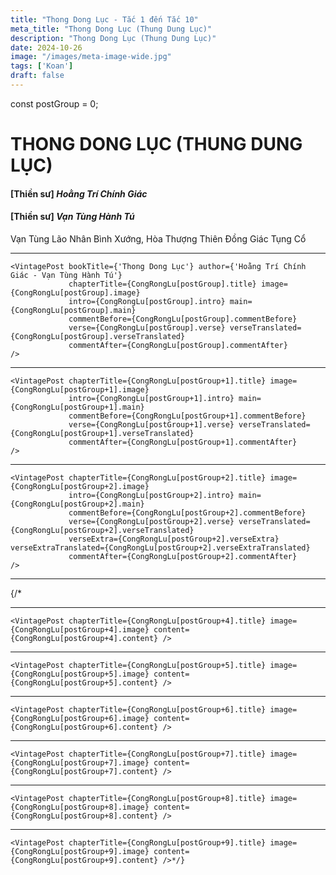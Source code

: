 ```yaml
---
title: "Thong Dong Lục - Tắc 1 đến Tắc 10"
meta_title: "Thong Dong Lục (Thung Dung Lục)"
description: "Thong Dong Lục (Thung Dung Lục)"
date: 2024-10-26
image: "/images/meta-image-wide.jpg"
tags: ['Koan']
draft: false
---
```


const postGroup = 0;

<div class="container vi-koans">

  <h1>THONG DONG LỤC (THUNG DUNG LỤC)</h1>

  <h4>[Thiền sư] <em>Hoằng Trí Chính Giác</em></h4>
  <h4>[Thiền sư] <em>Vạn Tùng Hành Tú</em></h4>
  <p>Vạn Tùng Lão Nhân Bình Xướng, Hòa Thượng Thiên Đồng Giác Tụng Cổ</p>

  ***

    <VintagePost bookTitle={'Thong Dong Lục'} author={'Hoằng Trí Chính Giác - Vạn Tùng Hành Tú'}
                 chapterTitle={CongRongLu[postGroup].title} image={CongRongLu[postGroup].image}
                 intro={CongRongLu[postGroup].intro} main={CongRongLu[postGroup].main}
                 commentBefore={CongRongLu[postGroup].commentBefore}
                 verse={CongRongLu[postGroup].verse} verseTranslated={CongRongLu[postGroup].verseTranslated}
                 commentAfter={CongRongLu[postGroup].commentAfter}
    />

  ***

    <VintagePost chapterTitle={CongRongLu[postGroup+1].title} image={CongRongLu[postGroup+1].image}
                 intro={CongRongLu[postGroup+1].intro} main={CongRongLu[postGroup+1].main}
                 commentBefore={CongRongLu[postGroup+1].commentBefore}
                 verse={CongRongLu[postGroup+1].verse} verseTranslated={CongRongLu[postGroup+1].verseTranslated}
                 commentAfter={CongRongLu[postGroup+1].commentAfter}
    />

  ***

    <VintagePost chapterTitle={CongRongLu[postGroup+2].title} image={CongRongLu[postGroup+2].image}
                 intro={CongRongLu[postGroup+2].intro} main={CongRongLu[postGroup+2].main}
                 commentBefore={CongRongLu[postGroup+2].commentBefore}
                 verse={CongRongLu[postGroup+2].verse} verseTranslated={CongRongLu[postGroup+2].verseTranslated}
                 verseExtra={CongRongLu[postGroup+2].verseExtra} verseExtraTranslated={CongRongLu[postGroup+2].verseExtraTranslated}
                 commentAfter={CongRongLu[postGroup+2].commentAfter}
    />

  ***

   {/* <VintagePost chapterTitle={CongRongLu[postGroup+3].title} image={CongRongLu[postGroup+3].image} intro={CongRongLu[postGroup+3].intro} />

  ***

    <VintagePost chapterTitle={CongRongLu[postGroup+4].title} image={CongRongLu[postGroup+4].image} content={CongRongLu[postGroup+4].content} />

  ***

    <VintagePost chapterTitle={CongRongLu[postGroup+5].title} image={CongRongLu[postGroup+5].image} content={CongRongLu[postGroup+5].content} />

  ***

    <VintagePost chapterTitle={CongRongLu[postGroup+6].title} image={CongRongLu[postGroup+6].image} content={CongRongLu[postGroup+6].content} />

  ***

    <VintagePost chapterTitle={CongRongLu[postGroup+7].title} image={CongRongLu[postGroup+7].image} content={CongRongLu[postGroup+7].content} />

  ***

    <VintagePost chapterTitle={CongRongLu[postGroup+8].title} image={CongRongLu[postGroup+8].image} content={CongRongLu[postGroup+8].content} />

  ***

    <VintagePost chapterTitle={CongRongLu[postGroup+9].title} image={CongRongLu[postGroup+9].image} content={CongRongLu[postGroup+9].content} />*/}

</div>
